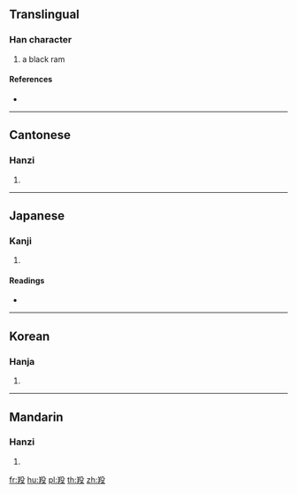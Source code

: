 {{character info/new}}
==Translingual==

===Han character===
{{Han char|rn=123|rad=羊|as=04|sn=10|four=87547|canj=TQHNE}}

# a black ram

====References====
* {{Han ref|kx=0951.260|dkj=28450|dj=1395.090|hdz=53128.030|uh=7F96|ud=32662|bh=D361|bd=54113}}

----

==Cantonese==

===Hanzi===
{{yue-hanzi|jyut=|y=gu2}}

# {{defn|lang=yue|sort=羊04}}

----

==Japanese==

===Kanji===
{{ja-kanji|grade=|rs=羊04}}

# {{defn|lang=ja|sort=羊04}}

====Readings====
* {{ja-readings|on=[[こ]] (ko), [[く]] (ku)|kun=[[ひつじ]] (hitsuji)|nanori=}}

----

==Korean==

===Hanja===
{{ko-hanja|hangeul=고|eumhun=|rv=go|mr=ko|y=ko}}

# {{defn|lang=ko|sort=羊04}}

----

==Mandarin==

===Hanzi===
{{cmn-hanzi|pin=[[gǔ]] ([[gu3]])|wg=ku<sup>3</sup>}}

# {{defn|lang=cmn|sort=羊04}}

[[fr:羖]]
[[hu:羖]]
[[pl:羖]]
[[th:羖]]
[[zh:羖]]